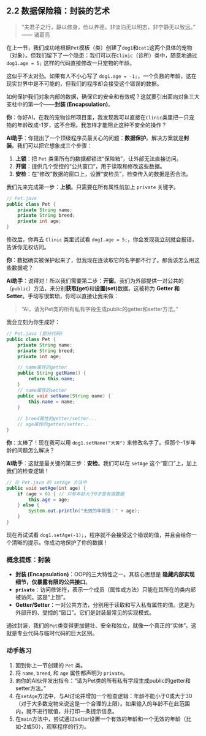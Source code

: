 ## 2.2 数据保险箱：封装的艺术 {#sec-oop-encapsulation}

> “夫君子之行，静以修身，俭以养德。非淡泊无以明志，非宁静无以致远。” —— 诸葛亮

在上一节，我们成功地根据`Pet`模板（类）创建了`dog1`和`cat1`这两个具体的宠物（对象）。但我们留下了一个隐患：我们可以在`Clinic`（诊所）类中，随意地通过 `dog1.age = 5;` 这样的代码直接修改一只宠物的年龄。

这似乎不太对劲。如果有人不小心写了 `dog1.age = -1;`，一个负数的年龄，这在现实世界中是不可能的，但我们的程序却会接受这个错误的数据。

如何保护我们对象内部的数据，确保它的安全和有效呢？这就要引出面向对象三大支柱中的第一个——**封装 (Encapsulation)**。

::: {.callout-note title="与AI的对话：为你的数据上锁"}

**你**：你好AI，在我的宠物诊所项目里，我发现我可以直接在`Clinic`类里把一只宠物的年龄改成-1岁，这不合理。我怎样才能阻止这种不安全的操作？

**AI助手**：你提出了一个顶级程序员最关心的问题：**数据保护**。解决方案就是**封装**。我们可以把它想象成三个步骤：

1.  **上锁**：把 `Pet` 类里所有的数据都锁进“保险箱”，让外部无法直接访问。
2.  **开窗**：提供几个受控的“公共窗口”，用于读取和修改这些数据。
3.  **安检**：在“修改”数据的窗口上，设置“安检员”，检查传入的数据是否合法。

我们先来完成第一步：**上锁**。只需要在所有属性前加上 `private` 关键字。

```java
// Pet.java
public class Pet {
    private String name;
    private String breed;
    private int age;
}
```
修改后，你再去 `Clinic` 类里试试看 `dog1.age = 5;`，你会发现我立刻就会报错，告诉你无权访问。

**你**：数据确实被保护起来了，但我现在连读取它的名字都不行了。那我该怎么用这些数据呢？

**AI助手**：说得对！所以我们需要第二步：**开窗**。我们为外部提供一对公共的（`public`）方法，来分别**获取(get)**和**设置(set)**数据。这被称为 **Getter 和 Setter**。手动写很繁琐，你可以直接让我来做：

> “AI，请为Pet类的所有私有字段生成public的getter和setter方法。”

我会立刻为你生成好：
```java
// Pet.java (部分代码)
public class Pet {
    private String name;
    private String breed;
    private int age;

    // name属性的getter
    public String getName() {
        return this.name;
    }
    // name属性的setter
    public void setName(String name) {
        this.name = name;
    }
    
    // breed属性的getter/setter...
    // age属性的getter/setter...
}
```

**你**：太棒了！现在我可以用 `dog1.setName("大黄")` 来修改名字了。但那个-1岁年龄的问题怎么解决？

**AI助手**：这就是最关键的第三步：**安检**。我们可以在 `setAge` 这个“窗口”上，加上我们的检查逻辑！

```java
// 在 Pet.java 的 setAge 方法中
public void setAge(int age) {
    if (age > 0) { // 只有年龄大于0才是有效数据
        this.age = age;
    } else {
        System.out.println("无效的年龄值：" + age);
    }
}
```
现在再试试看 `dog1.setAge(-1);`，程序就不会接受这个错误的值，并且会给你一个清晰的提示。你成功地保护了你的数据！
:::

### 概念提炼：封装

*   **封装 (Encapsulation)**：OOP的三大特性之一。其核心思想是 **隐藏内部实现细节，仅暴露有限的公共接口**。
*   **`private`**：访问修饰符，表示一个成员（属性或方法）只能在其所在的类内部被访问。这是“上锁”。
*   **Getter/Setter**：一对公共方法，分别用于读取和写入私有属性的值。这是为外部开的、受控的“窗口”。它们是封装最常见的实现模式。

通过封装，我们的`Pet`类变得更加健壮、安全和独立，就像一个真正的“实体”。这就是专业代码与临时代码的巨大区别。

### 动手练习

1.  回到你上一节创建的 `Pet` 类。
2.  将 `name`, `breed`, 和 `age` 属性都声明为 `private`。
3.  向你的AI伙伴发出指令：“请为Pet类的所有私有字段生成public的getter和setter方法。”
4.  在`setAge`方法中，与AI讨论并增加一个检查逻辑：年龄不能小于0或大于30（对于大多数宠物来说这是一个合理的上限）。如果输入的年龄不在此范围内，就不进行赋值，并打印一条提示信息。
5.  在`main`方法中，尝试通过setter设置一个有效的年龄和一个无效的年龄（比如-2或50），观察程序的行为。 